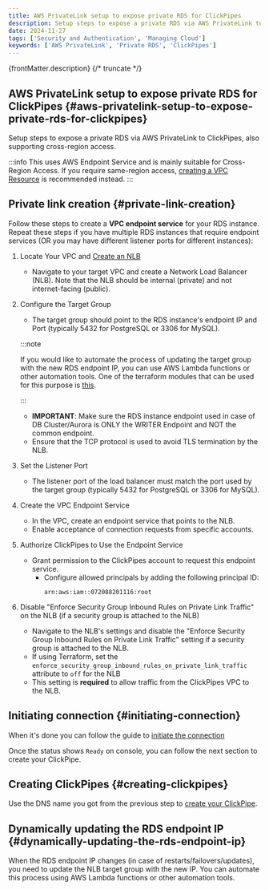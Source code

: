 ```yaml
---
title: AWS PrivateLink setup to expose private RDS for ClickPipes
description: Setup steps to expose a private RDS via AWS PrivateLink to ClickPipes.
date: 2024-11-27
tags: ['Security and Authentication', 'Managing Cloud']
keywords: ['AWS PrivateLink', 'Private RDS', 'ClickPipes']
---
```


{frontMatter.description}
{/* truncate */}

## AWS PrivateLink setup to expose private RDS for ClickPipes {#aws-privatelink-setup-to-expose-private-rds-for-clickpipes}

Setup steps to expose a private RDS via AWS PrivateLink to ClickPipes, also supporting cross-region access.

:::info
This uses AWS Endpoint Service and is mainly suitable for Cross-Region Access. If you require same-region access,
[creating a VPC Resource](/integrations/clickpipes/aws-privatelink#vpc-resource) is
recommended instead.
:::

## Private link creation {#private-link-creation}

Follow these steps to create a **VPC endpoint service** for your RDS instance. Repeat these steps if you have multiple
RDS instances that require endpoint services (OR you may have different listener ports for different instances):

1. Locate Your VPC and [Create an NLB](https://docs.aws.amazon.com/elasticloadbalancing/latest/network/create-network-load-balancer.html)
    - Navigate to your target VPC and create a Network Load Balancer (NLB). Note that the NLB should be internal (private) and not internet-facing (public).

2. Configure the Target Group
    - The target group should point to the RDS instance's endpoint IP and Port (typically 5432 for PostgreSQL or 3306 for MySQL).

    :::note

    If you would like to automate the process of updating the target group with the new RDS endpoint IP, you can use AWS Lambda functions or other automation tools.
    One of the terraform modules that can be used for this purpose is [this](https://github.com/MaterializeInc/terraform-aws-rds-privatelink).

    :::
    - **IMPORTANT**: Make sure the RDS instance endpoint used in case of DB Cluster/Aurora is ONLY the WRITER Endpoint and NOT the common endpoint.
    - Ensure that the TCP protocol is used to avoid TLS termination by the NLB.

3. Set the Listener Port
    - The listener port of the load balancer must match the port used by the target group (typically 5432 for PostgreSQL or 3306 for MySQL).

4. Create the VPC Endpoint Service
    - In the VPC, create an endpoint service that points to the NLB.
    - Enable acceptance of connection requests from specific accounts.

5. Authorize ClickPipes to Use the Endpoint Service
    - Grant permission to the ClickPipes account to request this endpoint service.
        - Configure allowed principals by adding the following principal ID:
          ```
          arn:aws:iam::072088201116:root
          ```

6. Disable "Enforce Security Group Inbound Rules on Private Link Traffic" on the NLB (if a security group is attached to the NLB)
    - Navigate to the NLB's settings and disable the "Enforce Security Group Inbound Rules on Private Link Traffic" setting if a security group is attached to the NLB.
    - If using Terraform, set the `enforce_security_group_inbound_rules_on_private_link_traffic` attribute to `off` for the NLB
    - This setting is **required** to allow traffic from the ClickPipes VPC to the NLB.

## Initiating connection {#initiating-connection}

When it's done you can follow the guide to [initiate the connection](/integrations/clickpipes/aws-privatelink#creating-clickpipe)

Once the status shows `Ready` on console, you can follow the next section to create your ClickPipe.

## Creating ClickPipes {#creating-clickpipes}

Use the DNS name you got from the previous step to [create your ClickPipe](/integrations/clickpipes/postgres).

## Dynamically updating the RDS endpoint IP {#dynamically-updating-the-rds-endpoint-ip}

When the RDS endpoint IP changes (in case of restarts/failovers/updates), you need to update the NLB target group with
the new IP. You can automate this process using AWS Lambda functions or other automation tools.

